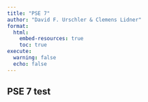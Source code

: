 ```yaml
---
title: "PSE 7"
author: "David F. Urschler & Clemens Lidner"
format: 
  html:
    embed-resources: true
    toc: true
execute: 
  warning: false
  echo: false
---
```


## PSE 7 test

